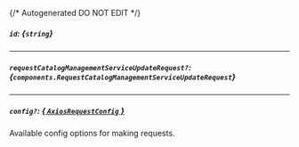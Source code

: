 {/* Autogenerated DO NOT EDIT  */}

##### `id`: *{`string`}*

---
##### `requestCatalogManagementServiceUpdateRequest?`: *{`components.RequestCatalogManagementServiceUpdateRequest`}*
<Collapsible openLabel={Labels.showProperties} closeLabel={Labels.hideProperties}>
    <RequestCatalogManagementServiceUpdateRequest/>
</Collapsible>

---
##### `config?`: [*{ `AxiosRequestConfig` }*](https://axios-http.com/docs/req_config)
Available config options for making requests.



